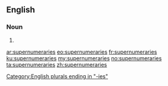 ==English==

===Noun===
{{head|en|noun plural form}}

# {{plural of|supernumerary|lang=en}}

[[Category:English plurals ending in "-ies"]]

[[ar:supernumeraries]]
[[eo:supernumeraries]]
[[fr:supernumeraries]]
[[ku:supernumeraries]]
[[my:supernumeraries]]
[[no:supernumeraries]]
[[ta:supernumeraries]]
[[zh:supernumeraries]]